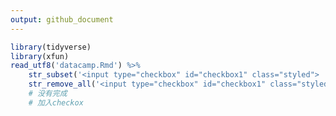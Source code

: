 ```yaml
---
output: github_document
---
```


```r
library(tidyverse)
library(xfun)
read_utf8('datacamp.Rmd') %>% 
    str_subset('<input type="checkbox" id="checkbox1" class="styled"> ') %>% 
    str_remove_all('<input type="checkbox" id="checkbox1" class="styled"> ')
    # 没有完成
    # 加入checkox
```

